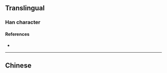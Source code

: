 {{also|漸}}
{{character info}}
==Translingual==

===Han character===
{{Han char|rn=85|rad=水|as=08|sn=11|four=|canj=EKQL|ids=⿰氵斩}}

====References====
* {{Han ref|kx=0633.371|hdz=31645.030|uh=6E10|ud=28176}}

----

==Chinese==
{{zh-see|漸}}
